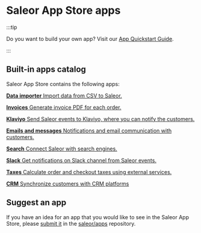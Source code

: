 
# Saleor App Store apps

:::tip

Do you want to build your own app? Visit our [App Quickstart Guide](../../extending/apps/quickstart/getting-started).

:::

## Built-in apps catalog

Saleor App Store contains the following apps:

<CardGrid>

[**Data importer** Import data from CSV to Saleor.](https://github.com/saleor/apps/tree/main/apps/data-importer)

[**Invoices** Generate invoice PDF for each order.](https://github.com/saleor/apps/tree/main/apps/invoices)

[**Klaviyo** Send Saleor events to Klaviyo, where you can notify the customers.](https://github.com/saleor/apps/tree/main/apps/klaviyo)

[**Emails and messages** Notifications and email communication with customers.](https://github.com/saleor/apps/tree/main/apps/emails-and-messages)

[**Search** Connect Saleor with search engines.](https://github.com/saleor/apps/tree/main/apps/search)

[**Slack** Get notifications on Slack channel from Saleor events.](https://github.com/saleor/apps/tree/main/apps/slack)

[**Taxes** Calculate order and checkout taxes using external services.](taxes)

[**CRM** Synchronize customers with CRM platforms](crm)

</CardGrid>

## Suggest an app

If you have an idea for an app that you would like to see in the Saleor App Store, please [submit it](https://github.com/saleor/apps/discussions/categories/integrations-features) in the [saleor/apps](https://github.com/saleor/apps) repository.

